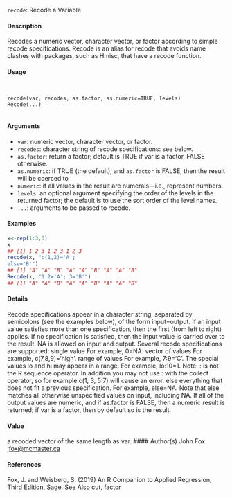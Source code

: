 
``recode``: Recode a Variable

#### Description

Recodes a numeric vector, character vector, or factor according to simple recode specifications.
Recode is an alias for recode that avoids name clashes with packages, such as Hmisc, that have a recode function.

#### Usage
<pre><code>

recode(var, recodes, as.factor, as.numeric=TRUE, levels)
Recode(...)

</code></pre>

#### Arguments

* ``var``: numeric vector, character vector, or factor.
* ``recodes``: character string of recode specifications: see below.
* ``as.factor``: return a factor; default is TRUE if var is a factor, FALSE otherwise.
* ``as.numeric``: if TRUE (the default), and ``as.factor`` is FALSE, then the result will be coerced to
* ``numeric``: if all values in the result are numerals—i.e., represent numbers.
* ``levels``: an optional argument specifying the order of the levels in the returned factor; the default is to use the sort order of the level names.
* ``...``: arguments to be passed to recode.


#### Examples

```r

x<-rep(1:3,3)
x
## [1] 1 2 3 1 2 3 1 2 3
recode(x, "c(1,2)='A';
else='B'")
## [1] "A" "A" "B" "A" "A" "B" "A" "A" "B"
Recode(x, "1:2='A'; 3='B'")
## [1] "A" "A" "B" "A" "A" "B" "A" "A" "B"
```

#### Details

Recode specifications appear in a character string, separated by semicolons (see the examples below),
of the form input=output. If an input value satisfies more than one specification, then the first (from left to right) applies. If no specification is satisfied, then the input value is carried over to the result. NA is allowed on input and output. Several recode specifications are supported:
single value For example, 0=NA.
vector of values For example, c(7,8,9)='high'.
range of values For example, 7:9='C'. The special values lo and hi may appear in a range. For example, lo:10=1. Note: : is not the R sequence operator. In addition you may not use :
with the collect operator, so for example c(1, 3, 5:7) will cause an error.
else everything that does not fit a previous specification. For example, else=NA. Note that else matches all otherwise unspecified values on input, including NA.
If all of the output values are numeric, and if as.factor is FALSE, then a numeric result is returned;
if var is a factor, then by default so is the result.

#### Value
a recoded vector of the same length as var.
#### Author(s)
John Fox <jfox@mcmaster.ca>

#### References

Fox, J. and Weisberg, S. (2019) An R Companion to Applied Regression, Third Edition, Sage.
See Also
cut, factor
